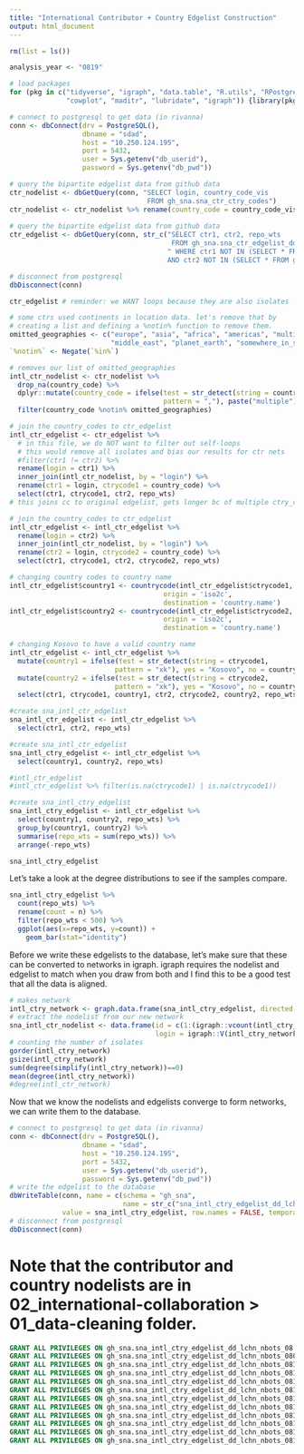 ```yaml
---
title: "International Contributor + Country Edgelist Construction"
output: html_document
---
```


```r
rm(list = ls())

analysis_year <- "0819" 

# load packages 
for (pkg in c("tidyverse", "igraph", "data.table", "R.utils", "RPostgreSQL", "countrycode",
              "cowplot", "maditr", "lubridate", "igraph")) {library(pkg, character.only = TRUE)}

# connect to postgresql to get data (in rivanna)
conn <- dbConnect(drv = PostgreSQL(), 
                  dbname = "sdad", 
                  host = "10.250.124.195", 
                  port = 5432, 
                  user = Sys.getenv("db_userid"), 
                  password = Sys.getenv("db_pwd"))

# query the bipartite edgelist data from github data  
ctr_nodelist <- dbGetQuery(conn, "SELECT login, country_code_vis
                                  FROM gh_sna.sna_ctr_ctry_codes")
ctr_nodelist <- ctr_nodelist %>% rename(country_code = country_code_vis)
  
# query the bipartite edgelist data from github data  
ctr_edgelist <- dbGetQuery(conn, str_c("SELECT ctr1, ctr2, repo_wts 
                                        FROM gh_sna.sna_ctr_edgelist_dd_lchn_", analysis_year,
                                       " WHERE ctr1 NOT IN (SELECT * FROM gh.bots_table)
                                       AND ctr2 NOT IN (SELECT * FROM gh.bots_table);"))

# disconnect from postgresql
dbDisconnect(conn)

ctr_edgelist # reminder: we WANT loops because they are also isolates
```

```r

# some ctrs used continents in location data. let's remove that by 
# creating a list and defining a %notin% function to remove them. 
omitted_geographies <- c("europe", "asia", "africa", "americas", "multiple", "ficticious_places", 
                         "middle_east", "planet_earth", "somewhere_in_space", "worldwide_web")
`%notin%` <- Negate(`%in%`)

# removes our list of omitted_geographies 
intl_ctr_nodelist <- ctr_nodelist %>% 
  drop_na(country_code) %>% 
  dplyr::mutate(country_code = ifelse(test = str_detect(string = country_code,
                                      pattern = ","), paste("multiple"), no = country_code)) %>% 
  filter(country_code %notin% omitted_geographies)

# join the country_codes to ctr_edgelist
intl_ctr_edgelist <- ctr_edgelist %>% 
  # in this file, we do NOT want to filter out self-loops 
  # this would remove all isolates and bias our results for ctr nets 
  #filter(ctr1 != ctr2) %>% 
  rename(login = ctr1) %>% 
  inner_join(intl_ctr_nodelist, by = "login") %>% 
  rename(ctr1 = login, ctrycode1 = country_code) %>% 
  select(ctr1, ctrycode1, ctr2, repo_wts) 
# this joins cc to original edgelist, gets longer bc of multiple ctry_codes

# join the country_codes to ctr_edgelist
intl_ctr_edgelist <- intl_ctr_edgelist %>% 
  rename(login = ctr2) %>% 
  inner_join(intl_ctr_nodelist, by = "login") %>% 
  rename(ctr2 = login, ctrycode2 = country_code) %>%  
  select(ctr1, ctrycode1, ctr2, ctrycode2, repo_wts) 

# changing country codes to country name 
intl_ctr_edgelist$country1 <- countrycode(intl_ctr_edgelist$ctrycode1, 
                                      origin = 'iso2c', 
                                      destination = 'country.name')
intl_ctr_edgelist$country2 <- countrycode(intl_ctr_edgelist$ctrycode2, 
                                      origin = 'iso2c', 
                                      destination = 'country.name')

# changing Kosovo to have a valid country name 
intl_ctr_edgelist <- intl_ctr_edgelist %>% 
  mutate(country1 = ifelse(test = str_detect(string = ctrycode1, 
                          pattern = "xk"), yes = "Kosovo", no = country1)) %>%  
  mutate(country2 = ifelse(test = str_detect(string = ctrycode2, 
                          pattern = "xk"), yes = "Kosovo", no = country2)) %>% 
  select(ctr1, ctrycode1, country1, ctr2, ctrycode2, country2, repo_wts)

#create sna_intl_ctr_edgelist
sna_intl_ctr_edgelist <- intl_ctr_edgelist %>% 
  select(ctr1, ctr2, repo_wts)

#create sna_intl_ctr_edgelist
sna_intl_ctry_edgelist <- intl_ctr_edgelist %>% 
  select(country1, country2, repo_wts)

#intl_ctr_edgelist
#intl_ctr_edgelist %>% filter(is.na(ctrycode1) | is.na(ctrycode1))

#create sna_intl_ctry_edgelist
sna_intl_ctry_edgelist <- intl_ctr_edgelist %>% 
  select(country1, country2, repo_wts) %>% 
  group_by(country1, country2) %>% 
  summarise(repo_wts = sum(repo_wts)) %>% 
  arrange(-repo_wts)

sna_intl_ctry_edgelist
```

Let's take a look at the degree distributions to see if the samples compare. 

```r

sna_intl_ctry_edgelist %>% 
  count(repo_wts) %>% 
  rename(count = n) %>% 
  filter(repo_wts < 500) %>% 
  ggplot(aes(x=repo_wts, y=count)) +
    geom_bar(stat="identity")

```

Before we write these edgelists to the database, let's make sure that these can be converted to networks in igraph. igraph requires the nodelist and edgelist to match when you draw from both and I find this to be a good test that all the data is aligned. 

```r
# makes network 
intl_ctry_network <- graph.data.frame(sna_intl_ctry_edgelist, directed = FALSE)
# extract the nodelist from our new network  
sna_intl_ctr_nodelist <- data.frame(id = c(1:(igraph::vcount(intl_ctry_network))), 
                                    login = igraph::V(intl_ctry_network)$name)
# counting the number of isolates 
gorder(intl_ctry_network) 
gsize(intl_ctry_network)
sum(degree(simplify(intl_ctry_network))==0)
mean(degree(intl_ctry_network))
#degree(intl_ctr_network)
```

Now that we know the nodelists and edgelists converge to form networks, we can write them to the database.

```r
# connect to postgresql to get data (in rivanna)
conn <- dbConnect(drv = PostgreSQL(), 
                  dbname = "sdad", 
                  host = "10.250.124.195", 
                  port = 5432, 
                  user = Sys.getenv("db_userid"), 
                  password = Sys.getenv("db_pwd"))
# write the edgelist to the database
dbWriteTable(conn, name = c(schema = "gh_sna", 
                            name = str_c("sna_intl_ctry_edgelist_dd_lchn_nbots_", analysis_year)), 
             value = sna_intl_ctry_edgelist, row.names = FALSE, temporary = TRUE)
# disconnect from postgresql
dbDisconnect(conn)
```

# Note that the contributor and country nodelists are in 02_international-collaboration > 01_data-cleaning folder. 

```sql
GRANT ALL PRIVILEGES ON gh_sna.sna_intl_ctry_edgelist_dd_lchn_nbots_08 TO ncses_oss;
GRANT ALL PRIVILEGES ON gh_sna.sna_intl_ctry_edgelist_dd_lchn_nbots_0809 TO ncses_oss;
GRANT ALL PRIVILEGES ON gh_sna.sna_intl_ctry_edgelist_dd_lchn_nbots_0810 TO ncses_oss;
GRANT ALL PRIVILEGES ON gh_sna.sna_intl_ctry_edgelist_dd_lchn_nbots_0811 TO ncses_oss;
GRANT ALL PRIVILEGES ON gh_sna.sna_intl_ctry_edgelist_dd_lchn_nbots_0812 TO ncses_oss;
GRANT ALL PRIVILEGES ON gh_sna.sna_intl_ctry_edgelist_dd_lchn_nbots_0813 TO ncses_oss;
GRANT ALL PRIVILEGES ON gh_sna.sna_intl_ctry_edgelist_dd_lchn_nbots_0814 TO ncses_oss;
GRANT ALL PRIVILEGES ON gh_sna.sna_intl_ctry_edgelist_dd_lchn_nbots_0815 TO ncses_oss;
GRANT ALL PRIVILEGES ON gh_sna.sna_intl_ctry_edgelist_dd_lchn_nbots_0816 TO ncses_oss;
GRANT ALL PRIVILEGES ON gh_sna.sna_intl_ctry_edgelist_dd_lchn_nbots_0817 TO ncses_oss;
GRANT ALL PRIVILEGES ON gh_sna.sna_intl_ctry_edgelist_dd_lchn_nbots_0818 TO ncses_oss;
GRANT ALL PRIVILEGES ON gh_sna.sna_intl_ctry_edgelist_dd_lchn_nbots_0819 TO ncses_oss;
```





